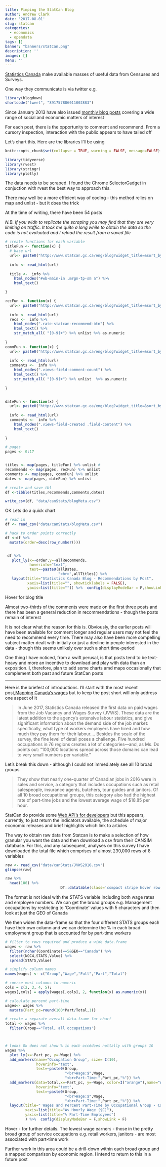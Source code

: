 ```yaml
---
title: Pimping the StatCan Blog
author: Andrew Clark
date: '2017-08-01'
slug: statcan
categories:
  - economics
  - opendata
tags: []
banner: "banners/statCan.png"
description: ''
images: []
menu: ''
---
```


[Statistics Canada](http://www.statcan.gc.ca/eng/start) make available masses of useful data from Censuses and Surveys.  

One way they communicate is via twitter e.g.

```r
library(blogdown) 
shortcode("tweet", "891757886011002883")
```


Since January 2013 have also issued [monthly blog posts](http://www.statcan.gc.ca/eng/blog) covering a wide range of social and economic matters of interest

For each post, there is the opportunity to comment and recommend. From a cursory inspection, interaction with the public appears to have tailed off

Let's chart this. Here are the libraries I'll be using

```r
knitr::opts_chunk$set(collapse = TRUE, warning = FALSE, message=FALSE)
```

```r

library(tidyverse)
library(rvest)
library(stringr)
library(plotly)

```

The data needs to be scraped. I found the Chrome SelectorGadget in conjuction with rvest the best way to approach this.     

There may well be a more efficient way of coding - this method relies on map and unlist - but it does the trick

  At the time of writing, there have been 54 posts

_N.B. If you widh to replicate the scraping you may find that they are very limiting on traffic. It took me quite a long while to obtain the data so the code is not evaluated and I reload the result from a saved file_

```r




# create functions for each variable
titleFun <- function(x) {
  # base url
  url<- paste0("http://www.statcan.gc.ca/eng/blog?widget_title=&sort_by=&sort_order=&page=",x)
  
  info <- read_html(url)
  
  title <-  info %>% 
    html_nodes("#wb-main-in .mrgn-tp-sm a") %>% 
    html_text() 

}

recFun <- function(x) {
  url<- paste0("http://www.statcan.gc.ca/eng/blog?widget_title=&sort_by=&sort_order=&page=",x)
  
  info <- read_html(url)
  recs <-  info %>% 
    html_nodes(".rate-statcan-recommend-btn") %>% 
    html_text() %>% 
    str_match_all( "[0-9]+") %>% unlist %>% as.numeric
  
}
commFun <- function(x) {
  url<- paste0("http://www.statcan.gc.ca/eng/blog?widget_title=&sort_by=&sort_order=&page=",x)
  
  info <- read_html(url)
  comments <-  info %>% 
    html_nodes(".views-field-comment-count") %>% 
    html_text() %>% 
    str_match_all( "[0-9]+") %>% unlist  %>% as.numeric
  
}


dateFun <- function(x) {
  url<- paste0("http://www.statcan.gc.ca/eng/blog?widget_title=&sort_by=&sort_order=&page=",x)
  
  info <- read_html(url)
  comments <-  info %>% 
    html_nodes(".views-field-created .field-content") %>% 
    html_text() 
  
}

# pages
pages <- 0:17 


titles <- map(pages, titleFun) %>% unlist # 
recommends <- map(pages, recFun) %>% unlist 
comments <- map(pages, commFun) %>% unlist 
dates <- map(pages, dateFun) %>% unlist 

# create and save tbl
df <-tibble(titles,recommends,comments,dates)

write_csv(df, "data/canStats/blogMeta.csv")

```

OK Lets do a quick chart

```r

# read in 
df <- read_csv("data/canStats/blogMeta.csv")

# hack to order points correctly
df <-df %>% 
  mutate(order=desc(row_number()))


 df %>% 
   plot_ly(x=~order,y=~allRecommends,
           hoverinfo="text",
           text=~paste0(allDates,
                        "<br>",allTitles)) %>% 
   layout(title="Statistics Canada Blog - Recommendations by Post",
          xaxis=list(title="", showticklabels = FALSE),
          yaxis=list(title="")) %>%  config(displayModeBar = F,showLink = F)

```

Hover for blog title

Almost two-thirds of the comments were made on the first three posts and there has been a general reduction in recommendations - though the posts remain of interest

It is not clear what the reason for this is. Obviously, the earlier posts will have been available for comment longer and regular users may not feel the need to recommend every time. There may also have been more compelling subject matter dealt with initially or just a decline in people interested in the data - though this seems unlikely over such a short time-period

One thing I have noticed, from a swift perusal, is that posts tend to be text-heavy and more an incentive to download and play with data than an exposition. I, therefore, plan to add some charts amd maps occasionally that complement both past and future StatCan posts

---

Here is the briefest of introductions. I'll start with the most recent post,[Mapping Canada’s wages](http://www.statcan.gc.ca/eng/blog/cs/mapping-wages) but to keep the post short will only address one aspect of it

>In June 2017, Statistics Canada released the first data on paid wages from the Job Vacancy and Wages Survey (JVWS). These data are the latest addition to the agency’s extensive labour statistics, and give significant information about the demand side of the job market: specifically, what type of workers employers have hired and how much they pay them for their labour....
Besides the scale of the survey, the fine level of detail poses a challenge. Five hundred occupations in 76 regions creates a lot of categories—and, as Ms. Do points out: “100,000 locations spread across those domains can lead to very small numbers per variable.”

Let's break this down - although I could not immediately see all 10 broad groups

>They show that nearly one-quarter of Canadian jobs in 2016 were in sales and service, a category that includes occupations such as retail salespeople, insurance agents, butchers, tour guides and janitors. Of all 10 broad occupational groups, this category also had the highest rate of part-time jobs and the lowest average wage of $18.85 per hour.

StatCan do provide some [Web API's for developers](http://www.statcan.gc.ca/eng/developers?HPA=1) but this appears, currently, to just return the indicators available, the schedule of major economic releases and brief highlights which link to articles

The way to obtain raw data from Statcan is to make a selection of how granular you want the data and then download a csv from their CANSIM database. For this, and any subsequent, analyses on this survey I have downloaded the total file which comprises of almost 230,000 rows of 8 variables

```r

raw <- read_csv("data/canStats/JVWS2016.csv")
glimpse(raw)

raw %>%
  head(100) %>% 
                         DT::datatable(class='compact stripe hover row-border order-column',rownames=FALSE,options= list(paging = TRUE, searching = FALSE,info=FALSE))


```

The format is not ideal with the STATS variable including both wage rates and employee numbers. We can get the broad groups e.g. Management occupations by restricting to 'Coordinate' values with 5 characters and then look at just the GEO of Canada

We then widen the data-frame so that the four different STATS groups each have their own column and we can determine the % in each broad employment group that is accounted for by part-time workers

```r

# filter to rows required and produce a wide data.frame
wages <- raw %>% 
  filter(nchar(Coordinate)==5&GEO=="Canada") %>% 
  select(NOC4,STATS,Value) %>% 
  spread(STATS,Value) 

# simplify column names
names(wages) <- c("Group","Wage","Full","Part","Total")

# coerce most columns to numeric
cols = c(2, 3, 4, 5);    
wages[,cols] = apply(wages[,cols], 2, function(x) as.numeric(x)) 

# calculate percent part-time
wages<- wages %>% 
  mutate(Part_pc=round(100*Part/Total,1))

# create a separate overall data.frame for chart
total <- wages %>% 
  filter(Group=="Total, all occupations")



# looks Ok does not show % in each occédoes nottally with groups 10
wages %>% 
  plot_ly(x=~Part_pc, y=~Wage) %>% 
  add_markers(name="Occupation Group", size= I(10),
              hoverinfo="text",
              text=~paste0(Group,
                           "<br>Wage:$",Wage,
                           "<br>Part-Time:",Part_pc,"%")) %>% 
  add_markers(data=total,x=~Part_pc, y=~Wage, color=I("orange"),name="Average", size= I(15),
              hoverinfo="text",
              text=~paste0(Group,
                           "<br>Wage:$",Wage,
                           "<br>Part-Time:",Part_pc,"%")) %>% 
  layout(title=" Wages and Percent Part-Time by Occupational Group - Canada <br> Job Vacancy and Wages Survey 2016",
         xaxis=list(title="Av Hourly Wage ($C)"),
         yaxis=list(title="% Part-Time Employees")
         ) %>%  config(displayModeBar = F,showLink = F)


```

Hover - for further details. The lowest wage earners - those in the pretty broad group of service occupations e.g. retail workers, janitors - are most associated with part-time work

Further work in this area could be a drill-down within each broad group and a mapped comparison by economic region. I intend to return to this in a future post


